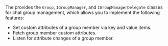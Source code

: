 <PlatformWrapper platform="windows">

The <Vg k="CHAT_SDK"/> provides the `Group`, `IGroupManager`, and `IGroupManagerDelegate` classes for chat group management, which allows you to implement the following features:

- Set custom attributes of a group member via key and value items.
- Fetch group member custom attributes.
- Listen for attribute changes of a group member.

</PlatformWrapper>